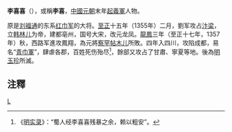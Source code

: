 '''李喜喜'''（{{bd|?||?||}}），或稱'''李喜'''，[[中國|中國]][[元朝|元朝]]末年[[起義軍|起義軍]]人物。

原是[[刘福通|刘福通]]的东系[[红巾军|红巾军]]的大将。[[至正|至正]]十五年（1355年）二月，劉军攻占[[汴梁|汴梁]]，立[[韩林儿|韩林儿]]为帝，建都亳州，国号大宋，改元龙凤。[[龙凤_(韩林儿)|龍鳳]]三年（至正十七年，1357年）秋，西路军進攻鳳翔，為元將[[察罕帖木儿|察罕帖木儿]]所敗。四年入四川，攻陷成都，易名“[[青巾軍|青巾軍]]”，肆虐各郡，百姓死伤殆尽<ref>《[[明实录|明实录]]》：“蜀人经李喜喜残暴之余，赖以粗安”。</ref>，餘部又攻占了甘肅、寧夏等地。後為[[明玉珍|明玉珍]]所滅。

==注釋==
<div class="references-small">
<references />
</div>

{{中國民變起事領袖}}

[[Category:元朝軍事人物|L]]